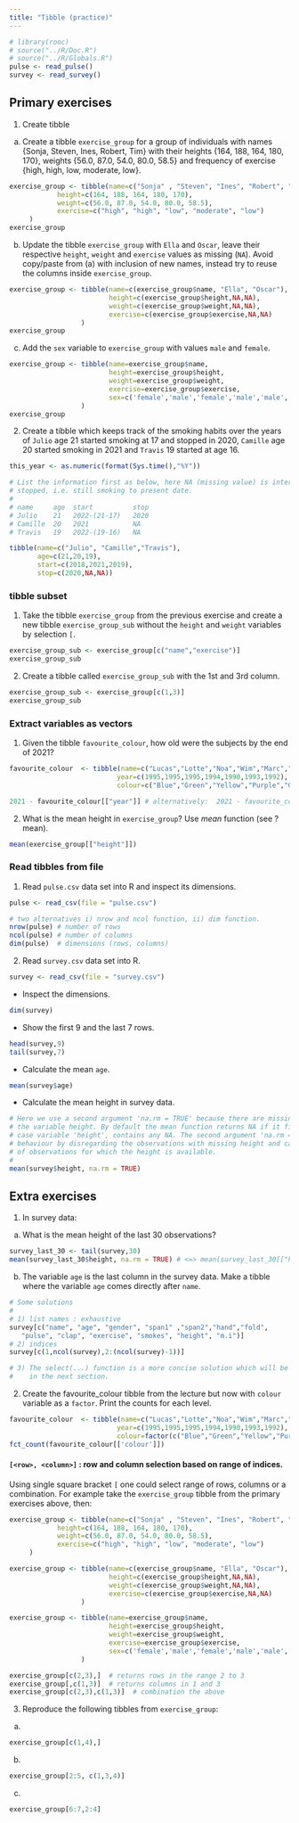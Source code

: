 ```yaml
---
title: "Tibble (practice)"
---
```


```r
# library(rooc)
# source("../R/Doc.R")
# source("../R/Globals.R")
pulse <- read_pulse() 
survey <- read_survey()
```

## Primary exercises

1. Create tibble  
  
a. Create a tibble `exercise_group` for a group of individuals with names {Sonja, Steven, Ines, Robert, Tim} with their heights {164, 188, 164, 180, 170}, weights {56.0, 87.0, 54.0, 80.0, 58.5} and frequency of exercise {high, high, low, moderate, low}.

```r
exercise_group <- tibble(name=c("Sonja" , "Steven", "Ines", "Robert", "Tim" ),
            height=c(164, 188, 164, 180, 170),  
            weight=c(56.0, 87.0, 54.0, 80.0, 58.5),
            exercise=c("high", "high", "low", "moderate", "low")
     )  
exercise_group
```


b. Update the tibble `exercise_group` with `Ella` and `Oscar`, leave their respective `height`, `weight` and `exercise` values as missing (`NA`). Avoid copy/paste from (a) with inclusion of new names, instead try to reuse the columns inside `exercise_group`.


```r
exercise_group <- tibble(name=c(exercise_group$name, "Ella", "Oscar"),
                         height=c(exercise_group$height,NA,NA),
                         weight=c(exercise_group$weight,NA,NA),
                         exercise=c(exercise_group$exercise,NA,NA)
                  )
exercise_group       
```

c. Add the `sex` variable to `exercise_group` with values `male` and `female`.

```r
exercise_group <- tibble(name=exercise_group$name,
                         height=exercise_group$height,
                         weight=exercise_group$weight,
                         exercise=exercise_group$exercise,
                         sex=c('female','male','female','male','male','female','male')
                  )
exercise_group
```

2. Create a tibble which keeps track of the smoking habits over the years of `Julio` age 21 started smoking at 17 and stopped in 2020, `Camille` age 20 started smoking in 2021 and `Travis` 19 started at age 16.     

```r
this_year <- as.numeric(format(Sys.time(),"%Y"))
```

```r
# List the information first as below, here NA (missing value) is interpreted as not 
# stopped, i.e. still smoking to present date.
# 
# name     age  start          stop
# Julio    21   2022-(21-17)   2020
# Camille  20   2021           NA
# Travis   19   2022-(19-16)   NA

tibble(name=c("Julio", "Camille","Travis"), 
       age=c(21,20,19), 
       start=c(2018,2021,2019), 
       stop=c(2020,NA,NA))
```

### tibble subset

1. Take the tibble `exercise_group` from the previous exercise and create a new tibble `exercise_group_sub` without the `height` and `weight` variables by selection `[`.

```r
exercise_group_sub <- exercise_group[c("name","exercise")]
exercise_group_sub
```

2. Create a tibble called `exercise_group_sub` with the 1st and 3rd column.

```r
exercise_group_sub <- exercise_group[c(1,3)]
exercise_group_sub
```


### Extract variables as vectors

1. Given the tibble `favourite_colour`, how old were the subjects by the end of 2021?

```r
favourite_colour  <- tibble(name=c("Lucas","Lotte","Noa","Wim","Marc","Lucy","Pedro"), 
                           year=c(1995,1995,1995,1994,1990,1993,1992), 
                           colour=c("Blue","Green","Yellow","Purple","Green","red","Blue"))
```

```r
2021 - favourite_colour[["year"]] # alternatively:  2021 - favourite_color$year
```

2. What is the mean height in `exercise_group`? Use *mean* function (see ?mean).

```r
mean(exercise_group[["height"]]) 
```

### Read tibbles from file

1. Read `pulse.csv` data set into R and inspect its dimensions.

```r
pulse <- read_csv(file = "pulse.csv")
```

```r
# two alternatives i) nrow and ncol function, ii) dim function.
nrow(pulse) # number of rows
ncol(pulse) # number of columns
dim(pulse)  # dimensions (rows, columns)
```

2. Read `survey.csv` data set into R. 

```r
survey <- read_csv(file = "survey.csv")
```

  - Inspect the dimensions.

```r
dim(survey)
```

  - Show the first 9 and the last 7 rows.

```r
head(survey,9)
tail(survey,7)
```

  - Calculate the mean `age`.
    
```r
mean(survey$age) 
```

  - Calculate the mean height in survey data.

```r
# Here we use a second argument 'na.rm = TRUE' because there are missing values (NA) in 
# the variable height. By default the mean function returns NA if it first argument, in this 
# case variable 'height', contains any NA. The second argument 'na.rm = TRUE' changes this 
# behaviour by disregarding the observations with missing height and calculates the mean 
# of observations for which the height is available. 
# 
mean(survey$height, na.rm = TRUE) 
```


## Extra exercises

1. In survey data:

  a) What is the mean height of the last 30 observations?

```r
survey_last_30 <- tail(survey,30)
mean(survey_last_30$height, na.rm = TRUE) # <=> mean(survey_last_30[["height"]], na.rm = TRUE)
```


  b) The variable `age` is the last column in the survey data. Make a tibble where the variable `age` comes directly after `name`.
  
```r
# Some solutions
#
# 1) list names : exhaustive 
survey[c("name", "age", "gender", "span1" ,"span2","hand","fold", 
   "pulse", "clap", "exercise", "smokes", "height", "m.i")] 
# 2) indices  
survey[c(1,ncol(survey),2:(ncol(survey)-1))]

# 3) The select(...) function is a more concise solution which will be discussed 
#    in the next section. 
```
  

2. Create the favourite_colour tibble from the lecture but now with `colour` variable as a `factor`. Print the counts for each level.

```r
favourite_colour  <- tibble(name=c("Lucas","Lotte","Noa","Wim","Marc","Lucy","Pedro"), 
                           year=c(1995,1995,1995,1994,1990,1993,1992), 
                           colour=factor(c("Blue","Green","Yellow","Purple","Green","red","Blue")))
fct_count(favourite_colour[['colour']])
```


####  `[<row>, <column>]` : row and column selection based on range of indices.

Using single square bracket `[` one could select range of rows, columns or a combination. For example take the `exercise_group` tibble from the primary exercises above, then:


```r
exercise_group <- tibble(name=c("Sonja" , "Steven", "Ines", "Robert", "Tim" ),
            height=c(164, 188, 164, 180, 170),  
            weight=c(56.0, 87.0, 54.0, 80.0, 58.5),
            exercise=c("high", "high", "low", "moderate", "low")
     )

exercise_group <- tibble(name=c(exercise_group$name, "Ella", "Oscar"),
                         height=c(exercise_group$height,NA,NA),
                         weight=c(exercise_group$weight,NA,NA),
                         exercise=c(exercise_group$exercise,NA,NA)
                  )

exercise_group <- tibble(name=exercise_group$name,
                         height=exercise_group$height,
                         weight=exercise_group$weight,
                         exercise=exercise_group$exercise,
                         sex=c('female','male','female','male','male','female','male')
                  )
```


```r
exercise_group[c(2,3),]  # returns rows in the range 2 to 3
exercise_group[,c(1,3)]  # returns columns in 1 and 3
exercise_group[c(2,3),c(1,3)]  # combination the above
```

3. Reproduce the following tibbles from `exercise_group`:

a.

```r
exercise_group[c(1,4),]
```

b. 

```r
exercise_group[2:5, c(1,3,4)]
```

c.

```r
exercise_group[6:7,2:4]
```

